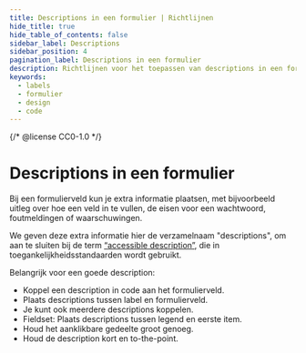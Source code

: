 ```yaml
---
title: Descriptions in een formulier | Richtlijnen
hide_title: true
hide_table_of_contents: false
sidebar_label: Descriptions
sidebar_position: 4
pagination_label: Descriptions in een formulier
description: Richtlijnen voor het toepassen van descriptions in een formulier.
keywords:
  - labels
  - formulier
  - design
  - code
---
```


{/* @license CC0-1.0 */}


# Descriptions in een formulier

Bij een formulierveld kun je extra informatie plaatsen, met bijvoorbeeld uitleg over hoe een veld in te vullen, de eisen voor een wachtwoord, foutmeldingen of waarschuwingen.

We geven deze extra informatie hier de verzamelnaam "descriptions", om aan te sluiten bij de term [“accessible description”](https://www.w3.org/TR/wai-aria-1.2/#dfn-accessible-description), die in toegankelijkheidsstandaarden wordt gebruikt.

Belangrijk voor een goede description:

- Koppel een description in code aan het formulierveld.
- Plaats descriptions tussen label en formulierveld.
- Je kunt ook meerdere descriptions koppelen.
- Fieldset: Plaats descriptions tussen legend en eerste item.
- Houd het aanklikbare gedeelte groot genoeg.
- Houd de description kort en to-the-point.

<DescriptionAssociated />
<DescriptionAssociatedCode />

<DescriptionPlacement />
<DescriptionPlacementCode />

<DescriptionMultiple />
<DescriptionMultipleCode />

<DescriptionFieldset />
<DescriptionFieldsetCode />

<DescriptionTargetSize />
<DescriptionTargetSizeCode />

<DescriptionLength />
<DescriptionLengthCode />

<FormFooterInfo />

